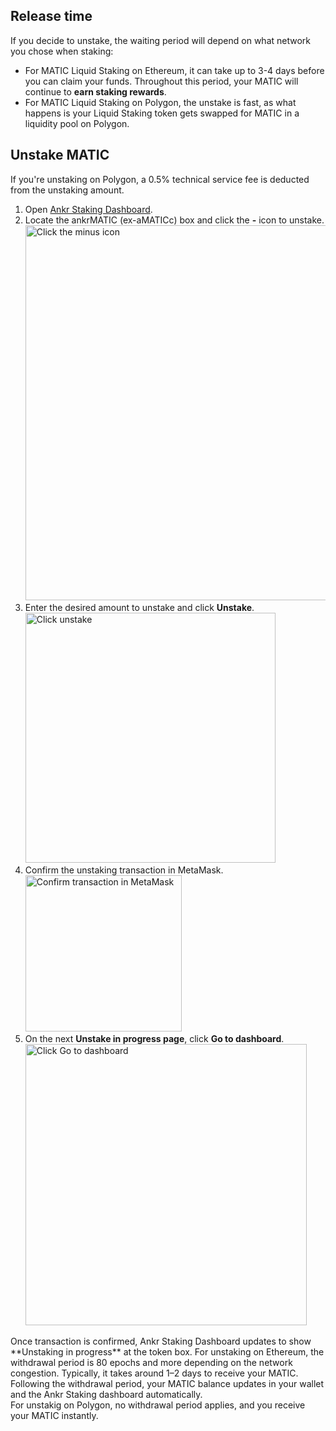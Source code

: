 
## Release time

If you decide to unstake, the waiting period will depend on what network you chose when staking:
* For MATIC Liquid Staking on Ethereum, it can take up to 3-4 days before you can claim your funds. Throughout this period, your MATIC will continue to **earn staking rewards**.
* For MATIC Liquid Staking on Polygon, the unstake is fast, as what happens is your Liquid Staking token gets swapped for MATIC in a liquidity pool on Polygon.

## Unstake MATIC
<Callout type="info">
If you're unstaking on Polygon, a 0.5% technical service fee is deducted from the unstaking amount.
</Callout>

1. Open [Ankr Staking Dashboard](https://www.ankr.com/staking/dashboard/). 
2. Locate the ankrMATIC (ex-aMATICc) box and click the **-** icon to unstake.
   <img src="/docs/staking/liquid-staking/matic/click-minus-icon.jpg" alt="Click the minus icon" class="responsive-pic" width="600" />
3. Enter the desired amount to unstake and click **Unstake**.
   <img src="/docs/staking/liquid-staking/matic/enter-amount-and-click-unstake.jpg" alt="Click unstake" class="responsive-pic" width="400" />
6. Confirm the unstaking transaction in MetaMask.
   <img src="/docs/staking/liquid-staking/matic/confirm-unstaking-transaction.jpg" alt="Confirm transaction in MetaMask" class="responsive-pic" width="250" />
7. On the next **Unstake in progress page**, click **Go to dashboard**.
   <img src="/docs/staking/liquid-staking/matic/unstake-in-progress-go-to-dashboard.jpg" alt="Click Go to dashboard" class="responsive-pic" width="450" />

<Callout type="success">
Once transaction is confirmed, Ankr Staking Dashboard updates to show **Unstaking in progress** at the token box.
</Callout>
<Callout type="info">
For unstaking on Ethereum, the withdrawal period is 80 epochs and more depending on the network congestion. Typically, it takes around 1–2 days to receive your MATIC.
Following the withdrawal period, your MATIC balance updates in your wallet and the Ankr Staking dashboard automatically.<br/>
For unstakig on Polygon, no withdrawal period applies, and you receive your MATIC instantly.
</Callout>
